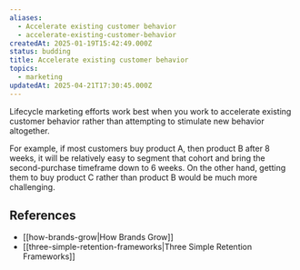 ```yaml
---
aliases:
  - Accelerate existing customer behavior
  - accelerate-existing-customer-behavior
createdAt: 2025-01-19T15:42:49.000Z
status: budding
title: Accelerate existing customer behavior
topics:
  - marketing
updatedAt: 2025-04-21T17:30:45.000Z
---
```

Lifecycle marketing efforts work best when you work to accelerate existing customer behavior rather than attempting to stimulate new behavior altogether.

For example, if most customers buy product A, then product B after 8 weeks, it will be relatively easy to segment that cohort and bring the second-purchase timeframe down to 6 weeks. On the other hand, getting them to buy product C rather than product B would be much more challenging.

## References

- [[how-brands-grow|How Brands Grow]]
- [[three-simple-retention-frameworks|Three Simple Retention Frameworks]]
